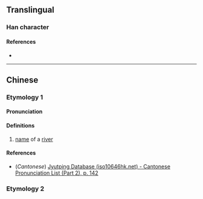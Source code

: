 {{character info}}
==Translingual==

===Han character===
{{Han char|rn=85|rad=水|as=09|sn=12|four=|canj=EVNO|ids=⿰氵彖}}

====References====
* {{Han ref|kx=0638.090|dkj=17866|dj=1045.040|hdz=31691.100|uh=6E6A|ud=28266}}

----

==Chinese==
{{zh-forms}}

===Etymology 1===

====Pronunciation====
{{zh-pron
|m=tuàn
|c=teon3
|mc=y
|oc=y
|ma=
|cat=pn
}}

====Definitions====
{{zh-hanzi}}

# [[name]] of a [[river]]

====References====
* (''Cantonese'') [http://www.iso10646hk.net/jp/document/download.jsp Jyutping Database (iso10646hk.net) - Cantonese Pronunciation List (Part 2), p. 142]

===Etymology 2===
{{zh-see|渜|a}}